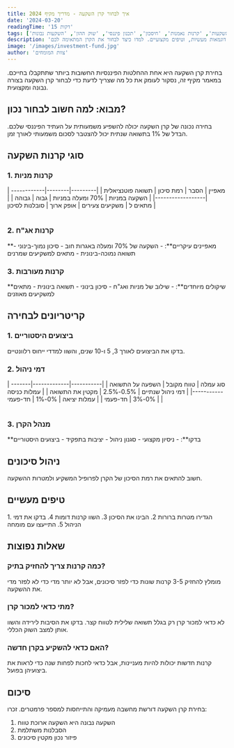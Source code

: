 ```yaml
---
title: איך לבחור קרן השקעה - מדריך מקיף 2024
date: '2024-03-20'
readingTime: '15 דקות'
tags: ['השקעות', 'קרנות נאמנות', 'חיסכון', 'תכנון פיננסי', 'שוק ההון', 'השקעות נבונות']
description: 'מדריך מקיף לבחירת קרן השקעה - כולל ניתוח מעמיק של כל הגורמים המשפיעים, דוגמאות מעשיות, וטיפים מקצועיים. למדו כיצד לבחור את הקרן המתאימה לכם.'
image: '/images/investment-fund.jpg'
author: 'צוות המומחים'
---
```



<Callout>
בחירת קרן השקעה היא אחת ההחלטות הפיננסיות החשובות ביותר שתתקבלו בחייכם. במאמר מקיף זה, נסקור לעומק את כל מה שצריך לדעת כדי לבחור קרן השקעה בצורה נבונה ומקצועית.
</Callout>

## מבוא: למה חשוב לבחור נכון?

<InfoBox>
בחירה נכונה של קרן השקעה יכולה להשפיע משמעותית על העתיד הפיננסי שלכם. הבדל של 1% בתשואה שנתית יכול להצטבר לסכום משמעותי לאורך זמן.
</InfoBox>

## סוגי קרנות השקעה

### 1. קרנות מניות
<Table>
| מאפיין | הסבר | רמת סיכון | תשואה פוטנציאלית |
|---------|--------|------------|------------------|
| השקעה במניות | 70% ומעלה במניות | גבוה | גבוהה |
| מתאים ל | משקיעים צעירים | אופק ארוך | סובלנות לסיכון |
</Table>

### 2. קרנות אג"ח
<InfoBox>
**מאפיינים עיקריים**:
- השקעה של 70% ומעלה באגרות חוב
- סיכון נמוך-בינוני
- תשואה נמוכה-בינונית
- מתאים למשקיעים שמרנים
</InfoBox>

### 3. קרנות מעורבות
<WarningBox>
**שיקולים מיוחדים**:
- שילוב של מניות ואג"ח
- סיכון בינוני
- תשואה בינונית
- מתאים למשקיעים מאוזנים
</WarningBox>

## קריטריונים לבחירה

### 1. ביצועים היסטוריים
<TipBox>
בדקו את הביצועים לאורך 3, 5 ו-10 שנים, והשוו למדדי ייחוס רלוונטיים.
</TipBox>

### 2. דמי ניהול
<Table>
| סוג עמלה | טווח מקובל | השפעה על התשואה |
|-----------|-------------|------------------|
| דמי ניהול שנתיים | 0.5%-2.5% | מקטין את התשואה |
| עמלות כניסה | 0%-3% | חד-פעמי |
| עמלות יציאה | 0%-1% | חד-פעמי |
</Table>

### 3. מנהל הקרן
<InfoBox>
**בדקו**:
- ניסיון מקצועי
- סגנון ניהול
- יציבות בתפקיד
- ביצועים היסטוריים
</InfoBox>

## ניהול סיכונים

<WarningBox>
חשוב להתאים את רמת הסיכון של הקרן לפרופיל המשקיע ולמטרות ההשקעה.
</WarningBox>

## טיפים מעשיים

<TipBox>
1. הגדירו מטרות ברורות
2. הבינו את הסיכון
3. השוו קרנות דומות
4. בדקו את דמי הניהול
5. התייעצו עם מומחה
</TipBox>

## שאלות נפוצות

### כמה קרנות צריך להחזיק בתיק?
מומלץ להחזיק 3-5 קרנות שונות כדי לפזר סיכונים, אבל לא יותר מדי כדי לא לפזר מדי את ההשקעה.

### מתי כדאי למכור קרן?
לא כדאי למכור קרן רק בגלל תשואה שלילית לטווח קצר. בדקו את הסיבות לירידה והשוו אותן למצב השוק הכללי.

### האם כדאי להשקיע בקרן חדשה?
קרנות חדשות יכולות להיות מעניינות, אבל כדאי לחכות לפחות שנה כדי לראות את ביצועיהן בפועל.

## סיכום

בחירת קרן השקעה דורשת מחשבה מעמיקה והתייחסות למספר פרמטרים. זכרו:
1. השקעה נבונה היא השקעה ארוכת טווח
2. הסבלנות משתלמת
3. פיזור נכון מקטין סיכונים 